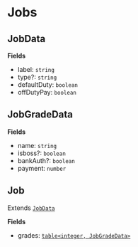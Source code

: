 # Jobs

## JobData

**Fields**

- label: `string`
- type?: `string`
- defaultDuty: `boolean`
- offDutyPay: `boolean`

## JobGradeData

**Fields**

- name: `string`
- isboss?: `boolean`
- bankAuth?: `boolean`
- payment: `number`

## Job

Extends [`JobData`](#jobdata)

**Fields**

- grades: [`table<integer, JobGradeData>`](#jobgradedata)
